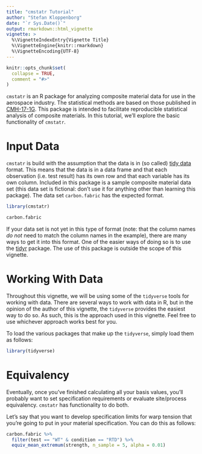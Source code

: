 ```yaml
---
title: "cmstatr Tutorial"
author: "Stefan Kloppenborg"
date: "`r Sys.Date()`"
output: rmarkdown::html_vignette
vignette: >
  %\VignetteIndexEntry{Vignette Title}
  %\VignetteEngine{knitr::rmarkdown}
  %\VignetteEncoding{UTF-8}
---
```


```r
knitr::opts_chunk$set(
  collapse = TRUE,
  comment = "#>"
)
```

`cmstatr` is an R package for analyzing composite material data for use in the aerospace industry. The statistical methods are based on those published in [CMH-17-1G](https://www.cmh17.org/). This package is intended to facilitate reproducible statistical analysis of composite materials. In this tutorial, we'll explore the basic functionality of `cmstatr`.

# Input Data
`cmstatr` is build with the assumption that the data is in (so called) [tidy data](http://vita.had.co.nz/papers/tidy-data.html) format. This means that the data is in a data frame and that each observation (i.e. test result) has its own row and that each variable has its own column. Included in this package is a sample composite material data set (this data set is fictional: don't use it for anything other than learning this package). The data set `carbon.fabric` has the expected format.

```r
library(cmstatr)

carbon.fabric
```

If your data set is not yet in this type of format (note: that the column names *do not* need to match the column names in the example), there are many ways to get it into this format. One of the easier ways of doing so is to use the [tidyr](https://tidyr.tidyverse.org/) package. The use of this package is outside the scope of this vignette.

# Working With Data
Throughout this vignette, we will be using some of the `tidyverse` tools for working with data. There are several ways to work with data in R, but in the opinion of the author of this vignette, the `tidyverse` provides the easiest way to do so. As such, this is the approach used in this vignette. Feel free to use whichever approach works best for you.

To load the various packages that make up the `tidyverse`, simply load them as follows:

```r
library(tidyverse)
```

# Equivalency
Eventually, once you've finished calculating all your basis values, you'll probably want to set specification requirements or evaluate site/process equivalency. `cmstatr` has functionality to do both.

Let's say that you want to develop specification limits for warp tension that you're going to put in your material specification. You can do this as follows:

```r
carbon.fabric %>%
  filter(test == "WT" & condition == "RTD") %>%
  equiv_mean_extremum(strength, n_sample = 5, alpha = 0.01)
```

